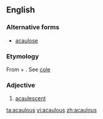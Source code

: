 ==English==

===Alternative forms===
* [[acaulose]]

===Etymology===
From {{term|a-||not|lang=en}} + {{etyl|la|en}} {{term|caulis||stalk|lang=la}}. See [[cole]]

===Adjective===
{{en-adj|-}}

# {{context|botany|lang=en}} [[acaulescent]]

[[ta:acaulous]]
[[vi:acaulous]]
[[zh:acaulous]]